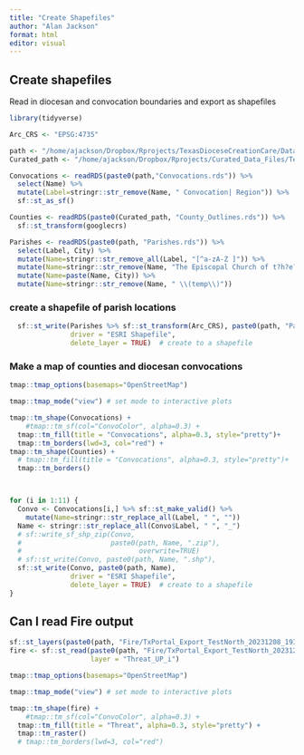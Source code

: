 ```yaml
---
title: "Create Shapefiles"
author: "Alan Jackson"
format: html
editor: visual
---
```


## Create shapefiles

Read in diocesan and convocation boundaries and export as shapefiles

```r

library(tidyverse)

Arc_CRS <- "EPSG:4735"

path <- "/home/ajackson/Dropbox/Rprojects/TexasDioceseCreationCare/Data/"
Curated_path <- "/home/ajackson/Dropbox/Rprojects/Curated_Data_Files/Texas_Counties/"

Convocations <- readRDS(paste0(path,"Convocations.rds")) %>% 
  select(Name) %>% 
  mutate(Label=stringr::str_remove(Name, " Convocation| Region")) %>% 
  sf::st_as_sf()

Counties <- readRDS(paste0(Curated_path, "County_Outlines.rds")) %>% 
  sf::st_transform(googlecrs)

Parishes <- readRDS(paste0(path, "Parishes.rds")) %>% 
  select(Label, City) %>% 
  mutate(Name=stringr::str_remove_all(Label, "[^a-zA-Z ]")) %>% 
  mutate(Name=stringr::str_remove(Name, "The Episcopal Church of t?h?e? ?")) %>% 
  mutate(Name=paste(Name, City)) %>% 
  mutate(Name=stringr::str_remove(Name, " \\(temp\\)")) 

```

###  create a shapefile of parish locations

```r

  sf::st_write(Parishes %>% sf::st_transform(Arc_CRS), paste0(path, "Parishes"),
               driver = "ESRI Shapefile",
               delete_layer = TRUE)  # create to a shapefile

```



###   Make a map of counties and diocesan convocations

```r

tmap::tmap_options(basemaps="OpenStreetMap")

tmap::tmap_mode("view") # set mode to interactive plots

tmap::tm_shape(Convocations) + 
    #tmap::tm_sf(col="ConvoColor", alpha=0.3) +
  tmap::tm_fill(title = "Convocations", alpha=0.3, style="pretty")+
  tmap::tm_borders(lwd=3, col="red") +
tmap::tm_shape(Counties) + 
  # tmap::tm_fill(title = "Convocations", alpha=0.3, style="pretty")+
  tmap::tm_borders() 




```


```r

for (i in 1:11) {
  Convo <- Convocations[i,] %>% sf::st_make_valid() %>% 
    mutate(Name=stringr::str_replace_all(Label, " ", ""))
  Name <- stringr::str_replace_all(Convo$Label, " ", "_")
  # sf::write_sf_shp_zip(Convo,
  #                      paste0(path, Name, ".zip"),
  #                             overwrite=TRUE)
  # sf::st_write(Convo, paste0(path, Name, ".shp"),
  sf::st_write(Convo, paste0(path, Name),
               driver = "ESRI Shapefile",
               delete_layer = TRUE)  # create to a shapefile
}

```

##        Can I read Fire output


```r

sf::st_layers(paste0(path, "Fire/TxPortal_Export_TestNorth_20231208_193925.gdb"))
fire <- sf::st_read(paste0(path, "Fire/TxPortal_Export_TestNorth_20231208_193925.gdb"),
                    layer = "Threat_UP_i")

tmap::tmap_options(basemaps="OpenStreetMap")

tmap::tmap_mode("view") # set mode to interactive plots

tmap::tm_shape(fire) + 
    #tmap::tm_sf(col="ConvoColor", alpha=0.3) +
  tmap::tm_fill(title = "Threat", alpha=0.3, style="pretty") +
  tmap::tm_raster()
  # tmap::tm_borders(lwd=3, col="red") 
```

